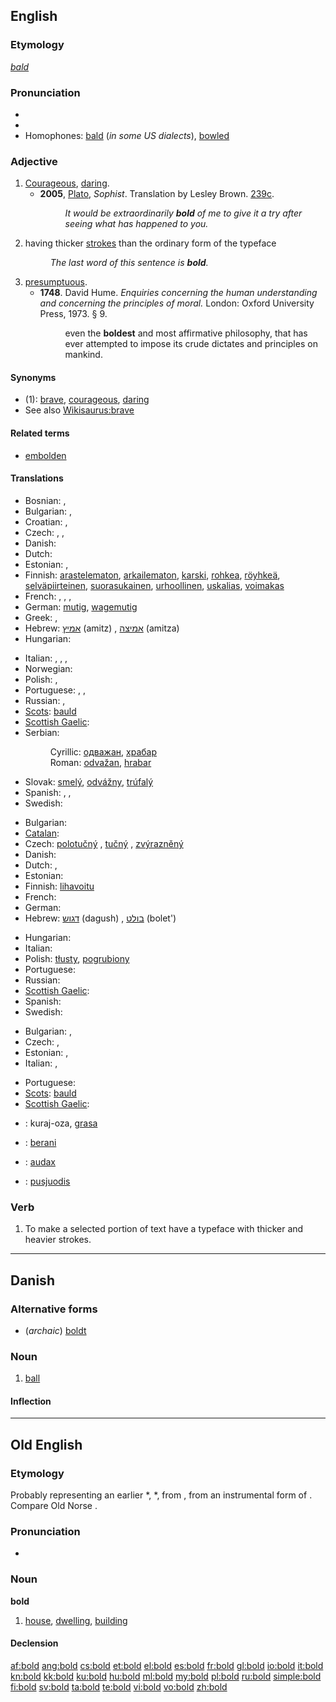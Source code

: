 {{wikipedia|dab=bold (disambiguation)|bold}}
==English==

===Etymology===
{{etyl|ang}} ''[[bald]]''

===Pronunciation===
* {{audio|en-us-bold.ogg|Audio (US)}}
* {{rhymes|əʊld}}
* Homophones: [[bald]] (''in some US dialects''), [[bowl]]ed

===Adjective===
{{wikipedia|bold|bold (typography)}}
{{en-adj|er}}

# [[courageous|Courageous]], [[daring]].
#* '''2005''', [[w:Plato|Plato]], ''Sophist''.  Translation by Lesley Brown. [[w:Stephanus pagination|239c]].
#*: ''It would be extraordinarily '''bold''' of me to give it a try after seeing what has happened to you.''
# {{context|of a typeface}} having thicker [[stroke]]s than the ordinary form of the typeface
#: ''The last word of this sentence is '''bold'''.''
# [[presumptuous]].
#* '''1748'''.  David Hume.  ''Enquiries concerning the human understanding and concerning the principles of moral.'' London: Oxford University Press, 1973.  § 9.
#*: even the '''boldest''' and most affirmative philosophy, that has ever attempted to impose its crude dictates and principles on mankind.

====Synonyms====
* (1): [[brave]], [[courageous]], [[daring]]
* See also [[Wikisaurus:brave]]

====Related terms====
* [[embolden]]

====Translations====
{{trans-top|courageous, daring}}
* Bosnian: {{t-|bs|odvažan}}, {{t-|bs|hrabar}}
* Bulgarian: {{t+|bg|смел}},  {{t+|bg|храбър}}
* Croatian: {{t-|hr|odvažan|alt=ȍdvāžan}}, {{t-|hr|hrabar|alt=hrábar}}
* Czech: {{t+|cs|odvážný|m}}, {{t-|cs|smělý|m}}, {{t-|cs|troufalý|m}}
* Danish: {{t-|da|modig}}
* Dutch: {{t+|nl|moedig}}
* Estonian: {{t|et|julge}},  {{t-|et|vahva}}
* Finnish: [[arastelematon]], [[arkailematon]], [[karski]], [[rohkea]], [[röyhkeä]], [[selväpiirteinen]], [[suorasukainen]], [[urhoollinen]], [[uskalias]], [[voimakas]]
* French: {{t+|fr|courageux}}, {{t+|fr|hardi}}, {{t+|fr|audacieux}}, {{t+|fr|effronté}}
* German: [[mutig]], [[wagemutig]]
* Greek: {{t+|el|τολμηρός}}, {{t+|el|θαρραλέος}}
* Hebrew: [[אמיץ]] (amitz) {{m}}, [[אמיצה]] (amitza) {{f}}
* Hungarian: {{t+|hu|bátor}}
{{trans-mid}}
* Italian: {{t+|it|sfrontato}}, {{t-|it|ardito}}, {{t+|it|audace}},  {{t+|it|coraggioso}}
* Norwegian: {{t+|no|modig}}
* Polish: {{t+|pl|odważny}}, {{t-|pl|śmiały}}
* Portuguese: {{t+|pt|corajoso}}, {{t+|pt|bravo}}, {{t+|pt|audacioso}}
* Russian: {{t+|ru|смелый}}, {{t+|ru|храбрый}}
* [[Scots]]: [[bauld]]
* [[Scottish Gaelic]]: {{t-|gd|dàna|xs=Scottish Gaelic}}
* Serbian:
*: Cyrillic: [[одважан]], [[храбар]]
*: Roman: [[odvažan]], [[hrabar]]
* Slovak: [[smelý]], [[odvážny]], [[trúfalý]]
* Spanish: {{t-|es|audaz}}, {{t-|es|intrépido}}, {{t-|es|atrevido}}
* Swedish: {{t+|sv|modig}}
{{trans-bottom}}

{{trans-top|having thicker strokes than the ordinary form of the typeface}}
* Bulgarian: {{t+|bg|черен}}
* [[Catalan]]: {{t|ca|negreta|f}}
* Czech: [[polotučný]] {{m}}, [[tučný]] {{m}}, [[zvýrazněný]] {{m}}
* Danish: {{t-|da|fed}}
* Dutch: {{t+|nl|vet}}, {{t-|nl|vetgedrukt}}
* Estonian: {{t-|et|paks}}
* Finnish: [[lihavoitu]]
* French: {{t+|fr|gras}}
* German: {{t+|de|fett}}
* Hebrew: [[דגוש]] (dagush) {{m}}, [[בולט]] (bolet') {{m}}
{{trans-mid}}
* Hungarian: {{t+|hu|kövér}}
* Italian: {{t-|it|grassetto}}
* Polish: [[tłusty]], [[pogrubiony]]
* Portuguese: {{t-|pt|negrito}}
* Russian: {{t+|ru|жирный}}
* [[Scottish Gaelic]]: {{t-|gd|trom|xs=Scottish Gaelic}}
* Spanish: {{t+|es|negrita}}
* Swedish: {{t+|sv|fet}}
{{trans-bottom}}

{{trans-top|presumptuous}}
* Bulgarian: {{t+|bg|дързък}},  {{t+|bg|самоуверен}}
* Czech: {{t-|cs|troufalý|m}}, {{t-|cs|drzý|m}}
* Estonian: {{t|et|jultunud}},  {{t|et|häbematu}}
* Italian: {{t+|it|sfrontato}},  {{t+|it|sfacciato}}
{{trans-mid}}
* Portuguese: {{t+|pt|presunçoso|m}}
* [[Scots]]: [[bauld]]
* [[Scottish Gaelic]]: {{t-|gd|dàna|xs=Scottish Gaelic}}
{{trans-bottom}}

{{checktrans-top}}
* {{ttbc|Ido}}: kuraj-oza, [[grasa]]
* {{ttbc|Indonesian}}: [[:id:berani|berani]]
* {{ttbc|Latin}}: [[audax]]
* {{ttbc|Lithuanian}}: [[pusjuodis]]
{{trans-bottom}}

===Verb===
{{en-verb}}

# To make a selected portion of text have a typeface with thicker and heavier strokes.

----

==Danish==
{{wikipedia|lang=da|Bold}}

===Alternative forms===
* (''archaic'') [[boldt]]

===Noun===
{{da-noun|en|e}}

# [[ball]]

====Inflection====
{{da-noun-infl|en|e}}

----

==Old English==

===Etymology===
Probably representing an earlier *{{term||bodl}}, *{{term||boþl}}, from {{proto|Germanic|boþlo-|lang=ang}}, from an instrumental form of {{proto|Germanic|bu-|to dwell|lang=ang|head=}}.  Compare Old Norse {{term|ból}}.

===Pronunciation===
* {{IPA|/bold/|lang=ang}}

===Noun===
'''bold''' {{n}}

# [[house]], [[dwelling]], [[building]]

====Declension====
{{ang-decl-noun|bold|bold|bold|bold|boldes|bolda|bolde|boldum}}

[[af:bold]]
[[ang:bold]]
[[cs:bold]]
[[et:bold]]
[[el:bold]]
[[es:bold]]
[[fr:bold]]
[[gl:bold]]
[[io:bold]]
[[it:bold]]
[[kn:bold]]
[[kk:bold]]
[[ku:bold]]
[[hu:bold]]
[[ml:bold]]
[[my:bold]]
[[pl:bold]]
[[ru:bold]]
[[simple:bold]]
[[fi:bold]]
[[sv:bold]]
[[ta:bold]]
[[te:bold]]
[[vi:bold]]
[[vo:bold]]
[[zh:bold]]